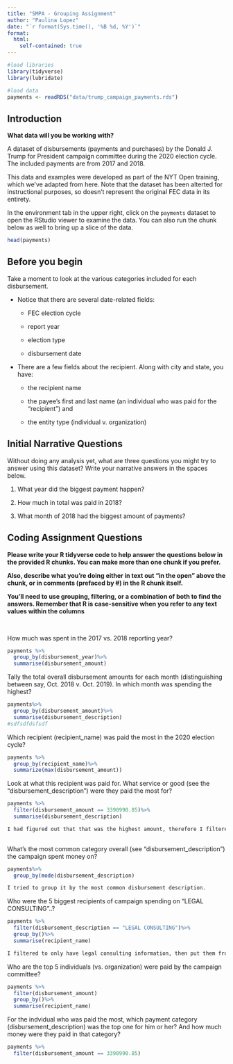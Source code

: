 ```yaml
---
title: "SMPA - Grouping Assignment"
author: "Paulina Lopez"
date: "`r format(Sys.time(), '%B %d, %Y')`"
format:
  html:
    self-contained: true
---
```


```r

#load libraries
library(tidyverse)
library(lubridate)

#load data
payments <- readRDS("data/trump_campaign_payments.rds")

```

## Introduction

**What data will you be working with?**

A dataset of disbursements (payments and purchases) by the Donald J. Trump for President campaign committee during the 2020 election cycle. The included payments are from 2017 and 2018.

This data and examples were developed as part of the NYT Open training, which we've adapted from here. Note that the dataset has been alterted for instructional purposes, so doesn't represent the original FEC data in its entirety.

In the environment tab in the upper right, click on the `payments` dataset to open the RStudio viewer to examine the data. You can also run the chunk below as well to bring up a slice of the data.

```r

head(payments)


```

## Before you begin

Take a moment to look at the various categories included for each disbursement.

-   Notice that there are several date-related fields:

    -   FEC election cycle

    -   report year

    -   election type

    -   disbursement date

-   There are a few fields about the recipient. Along with city and state, you have:

    -   the recipient name

    -   the payee's first and last name (an individual who was paid for the "recipient") and

    -   the entity type (individual v. organization)

## Initial Narrative Questions

Without doing any analysis yet, what are three questions you might try to answer using this dataset? Write your narrative answers in the spaces below.

1.  What year did the biggest payment happen?

2.  How much in total was paid in 2018?

3.  What month of 2018 had the biggest amount of payments?

## Coding Assignment Questions

**Please write your R tidyverse code to help answer the questions below in the provided R chunks. You can make more than one chunk if you prefer.**

**Also, describe what you're doing either in text out "in the open" above the chunk, or in comments (prefaced by #) in the R chunk itself.**

**You'll need to use grouping, filtering, or a combination of both to find the answers. Remember that R is case-sensitive when you refer to any text values within the columns**

<br>

How much was spent in the 2017 vs. 2018 reporting year?

```r

payments %>%
  group_by(disbursement_year)%>%
  summarise(disbursement_amount)

```

Tally the total overall disbursement amounts for each month (distinguishing between say, Oct. 2018 v. Oct. 2019). In which month was spending the highest?

```r

payments%>%
  group_by(disbursement_amount)%>%
  summarise(disbursement_description)
#sdfsdfdsfsdf


```

Which recipient (recipient_name) was paid the most in the 2020 election cycle?

```r

payments %>%
  group_by(recipient_name)%>%
  summarize(max(disbursement_amount))

```

Look at what this recipient was paid for. What service or good (see the "disbursement_description") were they paid the most for?

```r

payments %>%
  filter(disbursement_amount == 3390990.85)%>%
  summarise(disbursement_description)

I had figured out that that was the highest amount, therefore I filtered it and then summarized it.
  
```

What's the most common category overall (see "disbursement_description") the campaign spent money on?

```r

payments%>%
  group_by(mode(disbursement_description)

I tried to group it by the most common disbursement description.

```

Who were the 5 biggest recipients of campaign spending on "LEGAL CONSULTING"..?

```r

payments %>%
  filter(disbursement_description == "LEGAL CONSULTING")%>%
  group_by()%>%
  summarise(recipient_name)

I filtered to only have legal consulting information, then put them from highest to lowest, and then with summarize have them only show the recipient name.

```


Who are the top 5 individuals (vs. organization) were paid by the campaign committee?

```r


payments %>%
  filter(disbursement_amount)
  group_by()%>%
  summarise(recipient_name)


```


For the indvidual who was paid the most, which payment category (disbursement_description) was the top one for him or her? And how much money were they paid in that category?

```r


payments %>%
  filter(disbursement_amount == 3390990.85)


```
